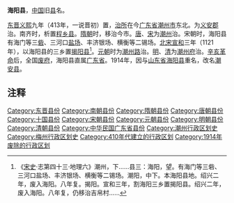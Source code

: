 '''海阳县'''，[[中国|中国]]旧[[县|县]]名。

[[东晋|东晋]][[义熙_(东晋)|义熙]]九年（413年，一说晋初）置，[[治所|治所]]在今[[广东省|广东省]][[潮州市|潮州市]]东北。为[[义安郡|义安郡]]治。南齐时，析置[[程乡县|程乡县]]。[[隋朝|隋朝]]时，移治今市。[[唐朝|唐]]、[[宋朝|宋]]为[[潮州_(古代)|潮州]]治。宋朝时，海阳县有海门等三[[砦|砦]]、三河口[[鹽場|盐场]]、丰济银场、横衡等二锡场。[[北宋|北宋]][[宣和_(北宋)|宣和]]三年（1121年），以海阳县的三乡置[[揭阳县|揭阳县]]<ref>《[[宋史|宋史]]·志第四十三·地理六》潮州，下……县三：海阳，望。有海门等三砦、三河口盐场、丰济银场、横衡等二锡场。潮阳，中下。本海阳县地。绍兴二年，废入海阳。八年复。揭阳。宣和三年，割海阳三乡置揭阳县。绍兴二年，废入海阳。八年复，仍移治吉帛村……</ref>。[[元朝|元朝]]时为[[潮州路|潮州路]]治。[[明朝|明]]、[[清朝|清]]为[[潮州府|潮州府]]治。[[辛亥革命|辛亥革命]]后，全国[[废府州厅改县|废府]]，海阳县直属[[廣東省_(中華民國)|广东省]]。1914年，因与[[山东省|山东省]][[海阳县_(清朝)|海阳县]]重名，改名[[潮安县|潮安县]]。

== 注释 ==

{{Reflist}}

{{广东行政区划小作品}}
{{DEFAULTSORT:H}}
[[Category:东晋县份|Category:东晋县份]]
[[Category:南朝县份|Category:南朝县份]]
[[Category:隋朝县份|Category:隋朝县份]]
[[Category:唐朝县份|Category:唐朝县份]]
[[Category:十国县份|Category:十国县份]]
[[Category:宋朝县份|Category:宋朝县份]]
[[Category:元朝县份|Category:元朝县份]]
[[Category:明朝县份|Category:明朝县份]]
[[Category:清朝县份|Category:清朝县份]]
[[Category:中华民国广东省县份|Category:中华民国广东省县份]]
[[Category:潮州行政区划史|Category:潮州行政区划史]]
[[Category:梅州行政区划史|Category:梅州行政区划史]]
[[Category:410年代建立的行政区划|Category:410年代建立的行政区划]]
[[Category:1914年废除的行政区划|Category:1914年废除的行政区划]]